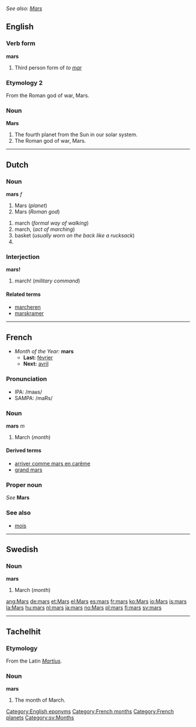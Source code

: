 ''See also: [[Mars]]''
==English==

===Verb form===
'''mars'''
# Third person form of ''to [[mar]]''

===Etymology 2===
From the Roman god of war, Mars.
===Noun===
'''Mars'''
# The fourth planet from the Sun in our solar system.
# The Roman god of war, Mars.
----
==Dutch==
===Noun===
'''mars''' ''f''

#Mars (''planet'')
#Mars (''Roman god'')
<!--#Mars (''chocolate'')-->
#march (''formal way of walking'')
#march, (''act of marching'')
#basket (''usually worn on the back like a rucksack'')
#<!--requires a translation: top?  the platform at the top of the lower mast of a sailing ship ''(nautical)''-->

===Interjection===
'''mars!'''

#march! (''military command'')

====Related terms====
*[[marcheren]]
*[[marskramer]]

----
==French==
*''Month of the Year:'' '''mars'''
**'''Last:''' [[février]]
**'''Next:''' [[avril]]

===Pronunciation===
*IPA: /maʁs/
*SAMPA: /maRs/

===Noun===
'''mars''' ''m''

#March (''month'')

====Derived terms====
*[[arriver comme mars en carême]]
*[[grand mars]]

===Proper noun===
''See'' '''Mars'''

===See also===
*[[mois]]

----
==Swedish==
===Noun===
'''mars'''

#March (''month'')

[[Category:English eponyms]]
[[Category:French months]]
[[Category:French planets]]
[[Category:sv:Months]]

[[ang:Mars]]
[[de:mars]]
[[et:Mars]]
[[el:Mars]]
[[es:mars]]
[[fr:mars]]
[[ko:Mars]]
[[io:Mars]]
[[is:mars]]
[[la:Mars]]
[[hu:mars]]
[[nl:mars]]
[[ja:mars]]
[[no:Mars]]
[[pl:mars]]
[[fi:mars]]
[[sv:mars]]
----
==Tachelhit==
===Etymology===
From the Latin ''[[Martius]]''.
===Noun===
'''mars'''
# The month of March.